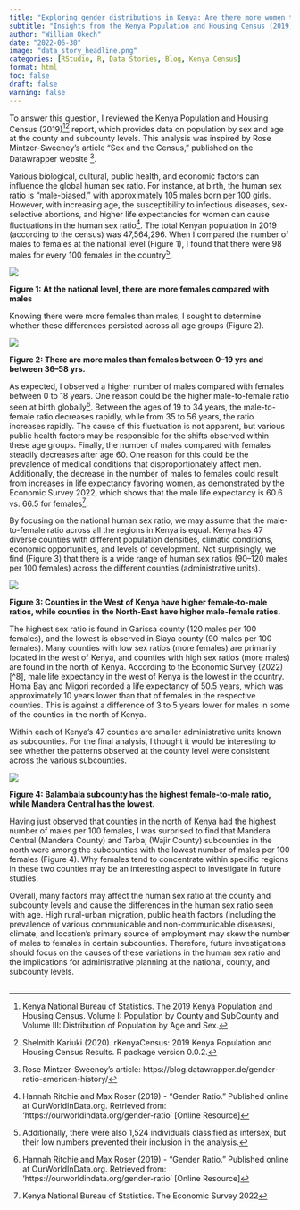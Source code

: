 ```yaml
---
title: "Exploring gender distributions in Kenya: Are there more women than men?"
subtitle: "Insights from the Kenya Population and Housing Census (2019)"
author: "William Okech"
date: "2022-06-30"
image: "data_story_headline.png"
categories: [RStudio, R, Data Stories, Blog, Kenya Census]
format: html
toc: false
draft: false
warning: false
---
```


To answer this question, I reviewed the Kenya Population and Housing Census (2019)[^1][^2] report, which provides data on population by sex and age at the county and subcounty levels. This analysis was inspired by Rose Mintzer-Sweeney's article "Sex and the Census," published on the Datawrapper website [^3].

[^1]: Kenya National Bureau of Statistics. The 2019 Kenya Population and Housing Census. Volume I: Population by County and SubCounty and Volume III: Distribution of Population by Age and Sex.

[^2]: Shelmith Kariuki (2020). rKenyaCensus: 2019 Kenya Population and Housing Census Results. R package version 0.0.2.

[^3]: Rose Mintzer-Sweeney's article: https://blog.datawrapper.de/gender-ratio-american-history/

Various biological, cultural, public health, and economic factors can influence the global human sex ratio. For instance, at birth, the human sex ratio is "male-biased," with approximately 105 males born per 100 girls. However, with increasing age, the susceptibility to infectious diseases, sex-selective abortions, and higher life expectancies for women can cause fluctuations in the human sex ratio[^4]. The total Kenyan population in 2019 (according to the census) was 47,564,296. When I compared the number of males to females at the national level (Figure 1), I found that there were 98 males for every 100 females in the country[^5].

[^4]: Hannah Ritchie and Max Roser (2019) - "Gender Ratio." Published online at OurWorldInData.org. Retrieved from: 'https://ourworldindata.org/gender-ratio' \[Online Resource\]

[^5]: Additionally, there were also 1,524 individuals classified as intersex, but their low numbers prevented their inclusion in the analysis.

![](images/sex_ratio.png)

**Figure 1: At the national level, there are more females compared with males**

Knowing there were more females than males, I sought to determine whether these differences persisted across all age groups (Figure 2).

![](images/age_sex_ratio_2.png)

**Figure 2: There are more males than females between 0--19 yrs and between 36--58 yrs.**

As expected, I observed a higher number of males compared with females between 0 to 18 years. One reason could be the higher male-to-female ratio seen at birth globally[^6]. Between the ages of 19 to 34 years, the male-to-female ratio decreases rapidly, while from 35 to 56 years, the ratio increases rapidly. The cause of this fluctuation is not apparent, but various public health factors may be responsible for the shifts observed within these age groups. Finally, the number of males compared with females steadily decreases after age 60. One reason for this could be the prevalence of medical conditions that disproportionately affect men. Additionally, the decrease in the number of males to females could result from increases in life expectancy favoring women, as demonstrated by the Economic Survey 2022, which shows that the male life expectancy is 60.6 vs. 66.5 for females[^7].

[^6]: Hannah Ritchie and Max Roser (2019) - "Gender Ratio." Published online at OurWorldInData.org. Retrieved from: 'https://ourworldindata.org/gender-ratio' \[Online Resource\]

[^7]: Kenya National Bureau of Statistics. The Economic Survey 2022

By focusing on the national human sex ratio, we may assume that the male-to-female ratio across all the regions in Kenya is equal. Kenya has 47 diverse counties with different population densities, climatic conditions, economic opportunities, and levels of development. Not surprisingly, we find (Figure 3) that there is a wide range of human sex ratios (90--120 males per 100 females) across the different counties (administrative units).

![](images/barplot_map.png)

**Figure 3: Counties in the West of Kenya have higher female-to-male ratios, while counties in the North-East have higher male-female ratios.**

The highest sex ratio is found in Garissa county (120 males per 100 females), and the lowest is observed in Siaya county (90 males per 100 females). Many counties with low sex ratios (more females) are primarily located in the west of Kenya, and counties with high sex ratios (more males) are found in the north of Kenya. According to the Economic Survey (2022) \[\^8\], male life expectancy in the west of Kenya is the lowest in the country. Homa Bay and Migori recorded a life expectancy of 50.5 years, which was approximately 10 years lower than that of females in the respective counties. This is against a difference of 3 to 5 years lower for males in some of the counties in the north of Kenya.

Within each of Kenya's 47 counties are smaller administrative units known as subcounties. For the final analysis, I thought it would be interesting to see whether the patterns observed at the county level were consistent across the various subcounties.

![](images/top_bottom_plot.png)

**Figure 4: Balambala subcounty has the highest female-to-male ratio, while Mandera Central has the lowest.**

Having just observed that counties in the north of Kenya had the highest number of males per 100 females, I was surprised to find that Mandera Central (Mandera County) and Tarbaj (Wajir County) subcounties in the north were among the subcounties with the lowest number of males per 100 females (Figure 4). Why females tend to concentrate within specific regions in these two counties may be an interesting aspect to investigate in future studies.

Overall, many factors may affect the human sex ratio at the county and subcounty levels and cause the differences in the human sex ratio seen with age. High rural-urban migration, public health factors (including the prevalence of various communicable and non-communicable diseases), climate, and location's primary source of employment may skew the number of males to females in certain subcounties. Therefore, future investigations should focus on the causes of these variations in the human sex ratio and the implications for administrative planning at the national, county, and subcounty levels.

## 
